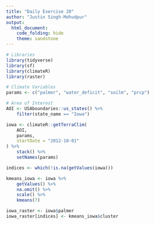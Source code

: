 ```yaml
---
title: "Daily Exercise 20"
author: "Justin Singh-Mohudpur"
output: 
  html_document:
    code_folding: hide
    theme: sandstone
---
```

```r
# Libraries
library(tidyverse)
library(sf)
library(climateR)
library(raster)
```

```r
# Climate Variables
params <- c("palmer", "water_deficit", "soilm", "prcp")

# Area of Interest
AOI <- USAboundaries::us_states() %>%
    filter(state_name == "Iowa")

iowa <- climateR::getTerraClim(
    AOI,
    params,
    startDate = "2012-10-01"
) %>%
    stack() %>%
    setNames(params)

indices <- which(!is.na(getValues(iowa)))

kmeans_iowa <- iowa %>%
    getValues() %>%
    na.omit() %>%
    scale() %>%
    kmeans(7)

iowa_raster <- iowa$palmer
iowa_raster[indices] <- kmeans_iowa$cluster
```
